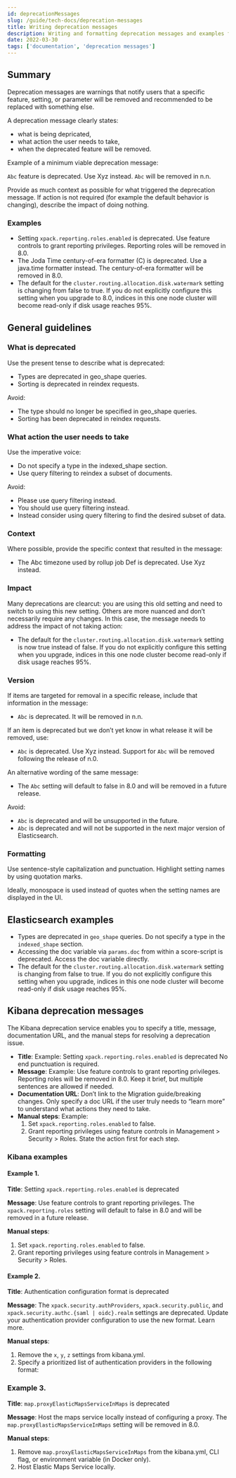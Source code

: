 ```yaml
---
id: deprecationMessages
slug: /guide/tech-docs/deprecation-messages
title: Writing deprecation messages
description: Writing and formatting deprecation messages and examples from Kibana and Elasticsearch.
date: 2022-03-30
tags: ['documentation', 'deprecation messages']
---
```


## Summary

Deprecation messages are warnings that notify users that a specific feature, 
setting, or parameter will be removed and recommended to be replaced with 
something else.

A deprecation message clearly states: 

* what is being depricated,
* what action the user needs to take, 
* when the deprecated feature will be removed.

Example of a minimum viable deprecation message:

`Abc` feature is deprecated. Use Xyz instead. `Abc` will be removed in n.n.

Provide as much context as possible for what triggered the deprecation message. 
If action is not required (for example the default behavior is changing), 
describe the impact of doing nothing.

### Examples

* Setting `xpack.reporting.roles.enabled` is deprecated. Use feature controls to 
  grant reporting privileges. Reporting roles will be removed in 8.0.
* The Joda Time century-of-era formatter (C) is deprecated. Use a java.time 
  formatter instead. The century-of-era formatter will be removed in 8.0.
* The default for the `cluster.routing.allocation.disk.watermark` setting is 
  changing from false to true. If you do not explicitly configure this setting 
  when you upgrade to 8.0, indices in this one node cluster will become 
  read-only if disk usage reaches 95%. 


## General guidelines

### What is deprecated

Use the present tense to describe what is deprecated: 

* Types are deprecated in geo_shape queries.
* Sorting is deprecated in reindex requests.

Avoid:

* The type should no longer be specified in geo_shape queries.
* Sorting has been deprecated in reindex requests.

### What action the user needs to take

Use the imperative voice:

* Do not specify a type in the indexed_shape section. 
* Use query filtering to reindex a subset of documents.

Avoid:

* Please use query filtering instead.
* You should use query filtering instead.
* Instead consider using query filtering to find the desired subset of data.

### Context

Where possible, provide the specific context that resulted in the message:

* The Abc timezone used by rollup job Def is deprecated. Use Xyz instead.

### Impact

Many deprecations are clearcut: you are using this old setting and need to 
switch to using this new setting. Others are more nuanced and don’t necessarily 
require any changes. In this case, the message needs to address the impact of 
not taking action:

* The default for the `cluster.routing.allocation.disk.watermark` setting is now 
  true instead of false. If you do not explicitly configure this setting when 
  you upgrade, indices in this one node cluster become read-only if disk usage 
  reaches 95%. 

### Version

If items are targeted for removal in a specific release, include that 
information in the message:

* `Abc` is deprecated. It will be removed in n.n.

If an item is deprecated but we don’t yet know in what release it will be 
removed, use:

* `Abc` is deprecated. Use Xyz instead. Support for `Abc` will be removed 
  following the release of n.0. 

An alternative wording of the same message:

* The `Abc` setting will default to false in 8.0 and will be removed in a future 
  release.

Avoid:

* `Abc` is deprecated and will be unsupported in the future.
* `Abc` is deprecated and will not be supported in the next major version of 
  Elasticsearch.

### Formatting

Use sentence-style capitalization and punctuation. Highlight setting names by 
using quotation marks.

<DocCallOut >
  Ideally, monospace is used instead of quotes when the setting names are 
  displayed in the UI.
</DocCallOut >

## Elasticsearch examples

* Types are deprecated in `geo_shape` queries. Do not specify a type in the 
  `indexed_shape` section.
* Accessing the doc variable via `params.doc` from within a score-script is 
  deprecated. Access the doc variable directly.
* The default for the `cluster.routing.allocation.disk.watermark` setting is 
  changing from false to true. If you do not explicitly configure this setting 
  when you upgrade, indices in this one node cluster will become read-only if 
  disk usage reaches 95%.


## Kibana deprecation messages

The Kibana deprecation service enables you to specify a title, message, 
documentation URL, and the manual steps for resolving a deprecation issue.

* **Title**:
  Example: Setting `xpack.reporting.roles.enabled` is deprecated
  No end punctuation is required.
* **Message**:
  Example: Use feature controls to grant reporting privileges. Reporting roles 
  will be removed in 8.0.
  Keep it brief, but multiple sentences are allowed if needed.
* **Documentation URL**:
  Don’t link to the Migration guide/breaking changes. Only specify a doc URL if 
  the user truly needs to “learn more” to understand what actions they need to 
  take.
* **Manual steps**:
  Example: 
     1. Set `xpack.reporting.roles.enabled` to false.
     2. Grant reporting privileges using feature controls in Management > 
     Security > Roles.
  State the action first for each step.

### Kibana examples

#### Example 1.

**Title**: Setting `xpack.reporting.roles.enabled` is deprecated

**Message**: Use feature controls to grant reporting privileges. The 
`xpack.reporting.roles` setting will default to false in 8.0 and will be removed 
in a future release.

**Manual steps**:
  
  1. Set `xpack.reporting.roles.enabled` to false. 
  2. Grant reporting privileges using feature controls in 
  Management > Security > Roles.

#### Example 2.

**Title**: Authentication configuration format is deprecated

**Message**: The `xpack.security.authProviders`, `xpack.security.public`, and 
`xpack.security.authc.{saml | oidc}.realm` settings are deprecated. Update your 
authentication provider configuration to use the new format. Learn more.

**Manual steps**:

1. Remove the `x`, `y`, `z` settings from kibana.yml.
2. Specify a prioritized list of authentication providers in the following 
  format:
  <snippet>

### Example 3.

**Title**: `map.proxyElasticMapsServiceInMaps` is deprecated

**Message**: Host the maps service locally instead of configuring a proxy. The 
`map.proxyElasticMapsServiceInMaps` setting will be removed in 8.0.

**Manual steps**:

1. Remove `map.proxyElasticMapsServiceInMaps` from the kibana.yml, CLI flag, or 
  environment variable (in Docker only).
2. Host Elastic Maps Service locally.




